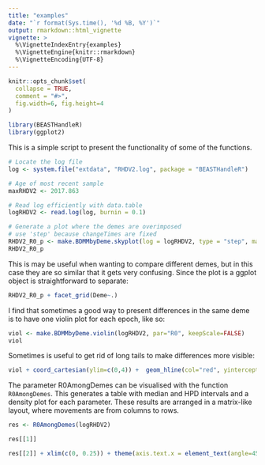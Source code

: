 ```yaml
---
title: "examples"
date: "`r format(Sys.time(), '%d %B, %Y')`"
output: rmarkdown::html_vignette
vignette: >
  %\VignetteIndexEntry{examples}
  %\VignetteEngine{knitr::rmarkdown}
  %\VignetteEncoding{UTF-8}
---
```


```r
knitr::opts_chunk$set(
  collapse = TRUE,
  comment = "#>",
  fig.width=6, fig.height=4
)
```

```r
library(BEASTHandleR)
library(ggplot2)
```

This is a simple script to present the functionality of some of the functions.
```r
# Locate the log file
log <- system.file("extdata", "RHDV2.log", package = "BEASTHandleR")

# Age of most recent sample
maxRHDV2 <- 2017.863

# Read log efficiently with data.table
logRHDV2 <- read.log(log, burnin = 0.1)
```

```r
# Generate a plot where the demes are overimposed
# use 'step' because changeTimes are fixed
RHDV2_R0_p <- make.BDMMbyDeme.skyplot(log = logRHDV2, type = "step", maxAge = maxRHDV2)
RHDV2_R0_p
```


This is may be useful when wanting to compare different demes, but in this case they are so similar that it gets very confusing. Since the plot is a ggplot object is straightforward to separate:
```r
RHDV2_R0_p + facet_grid(Deme~.)

```


I find that sometimes a good way to present differences in the same deme is to have one violin plot for each epoch, like so: 
```r
viol <- make.BDMMbyDeme.violin(logRHDV2, par="R0", keepScale=FALSE) 
viol
```


Sometimes is useful to get rid of long tails to make differences more visible:
```r
viol + coord_cartesian(ylim=c(0,4)) +  geom_hline(col="red", yintercept = 1)
```


The parameter R0AmongDemes can be visualised with the function `R0AmongDemes`. 
This generates a table with median and HPD intervals and a density plot for each
 parameter. These results are arranged in a matrix-like layout, where movements
 are from columns to rows.
 
 ```r
 res <- R0AmongDemes(logRHDV2)
 
 res[[1]]
 
 res[[2]] + xlim(c(0, 0.25)) + theme(axis.text.x = element_text(angle=45))
 
```

 
 

